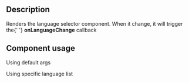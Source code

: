 
<Meta title="Components/Language Selector/Language Selector Docs" />

<h2>Description</h2>

<p>
  Renders the language selector component. When it change, it will trigger the{' '}
  <b>onLanguageChange</b> callback
</p>

<h2>Component usage</h2>

<p>Using default args</p>

<Row>
  <Col xs={2}>
    <LanguageSelector />
  </Col>
</Row>

<p>Using specific language list</p>

<Row>
  <Col xs={2}>
    <LanguageSelector
      languages={{ pt: 'PT', en: 'EN', es: 'ES' }}
      active={'pt'}
    />
  </Col>
</Row>
